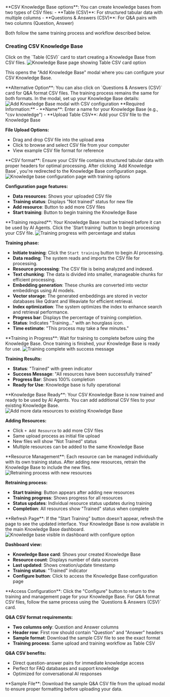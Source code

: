 
<Info>
**CSV Knowledge Base options**: You can create knowledge bases from two types of CSV files:
- **Table (CSV)**: For structured tabular data with multiple columns
- **Questions & Answers (CSV)**: For Q&A pairs with two columns (Question, Answer)

Both follow the same training process and workflow described below.
</Info>

### Creating CSV Knowledge Base

<Steps>
<Step title="Click Table CSV Card" icon="table">
  Click on the `Table (CSV)` card to start creating a Knowledge Base from CSV files.
  
<Frame>
<img src="/images/dashboard/knowledge/csv/step-1-click-card.png" alt="Knowledge Base page showing Table CSV card option" />
</Frame>

  
  This opens the "Add Knowledge Base" modal where you can configure your CSV Knowledge Base.
  
  <Note>
  **Alternative Option**: You can also click on `Questions & Answers (CSV)` card for Q&A format CSV files. The training process remains the same for both formats.
  </Note>
</Step>

<Step title="Configure Knowledge Base" icon="gear">
  In the modal, set up your Knowledge Base details:
<Frame>
<img src="/images/dashboard/knowledge/csv/step-2-configure-kb.png" alt="Add Knowledge Base modal with CSV configuration" />
</Frame>
  **Required Information:**
  - **Name**: Enter a name for your Knowledge Base (e.g., "csv knowledge")
  - **Upload Table CSV**: Add your CSV file to the Knowledge Base
  
  **File Upload Options:**
  - Drag and drop CSV file into the upload area
  - Click to browse and select CSV file from your computer
  - View example CSV file format for reference
  
  <Info>
  **CSV format**: Ensure your CSV file contains structured tabular data with proper headers for optimal processing.
  </Info>
</Step>

<Step title="Knowledge Base created" icon="plus">
  After clicking `Add Knowledge Base`, you're redirected to the Knowledge Base configuration page.
  
  <Frame>
  <img src="/images/dashboard/knowledge/csv/step-3-pre-training.png" alt="Knowledge base configuration page with training options" />
  </Frame>
  
  **Configuration page features:**
  - **Data resources**: Shows your uploaded CSV file
  - **Training status**: Displays "Not trained" status for new file
  - **Add resource**: Button to add more CSV files
  - **Start training**: Button to begin training the Knowledge Base
  
  <Info>
  **Training required**: Your Knowledge Base must be trained before it can be used by AI Agents.
  </Info>
</Step>

<Step title="Start training" icon="play">
  Click the `Start training` button to begin processing your CSV file.
  
  <Frame>
  <img src="/images/dashboard/knowledge/csv/step-3-while-training.png" alt="Training progress with percentage and status" />
  </Frame>
  
  **Training phase:**
  - **Initiate training**: Click the `Start training` button to begin AI processing.
  - **Data reading**: The system reads and imports the CSV file for processing.
  - **Resource processing**: The CSV file is being analyzed and indexed.
  - **Text chunking**: The data is divided into smaller, manageable chunks for efficient processing.
  - **Embedding generation**: These chunks are converted into vector embeddings using AI models.
  - **Vector storage**: The generated embeddings are stored in vector databases like Qdrant and Weaviate for efficient retrieval.
  - **Index optimization**: The system optimizes the index to enhance search and retrieval performance.
  - **Progress bar**: Displays the percentage of training completion.
  - **Status**: Indicates "Training..." with an hourglass icon.
  - **Time estimate**: "This process may take a few minutes."
  
  <Check>
  **Training in Progress**: Wait for training to complete before using the Knowledge Base.
  </Check>
</Step>

<Step title="Training complete" icon="circle-check">
  Once training is finished, your Knowledge Base is ready for use.
  
  <Frame>
  <img src="/images/dashboard/knowledge/csv/step-6-training-complete.png" alt="Training complete with success message" />
  </Frame>
  
  **Training Results:**
  - **Status**: "Trained" with green indicator
  - **Success Message**: "All resources have been successfully trained"
  - **Progress Bar**: Shows 100% completion
  - **Ready for Use**: Knowledge base is fully operational
  
  <Check>
  **Knowledge Base Ready**: Your CSV Knowledge Base is now trained and ready to be used by AI Agents.
  </Check>
</Step>

<Step title="Add more resources (optional)" icon="plus">
  You can add additional CSV files to your existing Knowledge Base.
  
  <Frame>
  <img src="/images/dashboard/knowledge/csv/step-4-add-new-data-source.png" alt="Add more data resources to existing Knowledge Base" />
  </Frame>
  
  **Adding Resources:**
  - Click `+ Add Resource` to add more CSV files
  - Same upload process as initial file upload
  - New files will show "Not Trained" status
  - Multiple resources can be added to the same Knowledge Base
  
  <Info>
  **Resource Management**: Each resource can be managed individually with its own training status.
  </Info>
</Step>

<Step title="Retrain Knowledge Base" icon="rotate">
  After adding new resources, retrain the Knowledge Base to include the new files.
  
  <Frame>
  <img src="/images/dashboard/knowledge/csv/step-5-re-train-for-new-data-source.png" alt="Retraining process with new resources" />
  </Frame>
  
  **Retraining process:**
  - **Start training**: Button appears after adding new resources
  - **Training progress**: Shows progress for all resources
  - **Status updates**: Individual resource status updates during training
  - **Completion**: All resources show "Trained" status when complete
  
  <Tip>
  **Refresh Page**: If the "Start Training" button doesn't appear, refresh the page to see the updated interface.
  </Tip>
</Step>

<Step title="View in Dashboard" icon="eye">
  Your Knowledge Base is now available in the main Knowledge Base dashboard.
  
  <Frame>
  <img src="/images/dashboard/knowledge/csv/step-7-find-new-kb-in-my-kbs.png" alt="Knowledge base visible in dashboard with configure option" />
  </Frame>
  
  **Dashboard view:**
  - **Knowledge Base card**: Shows your created Knowledge Base
  - **Resource count**: Displays number of data sources
  - **Last updated**: Shows creation/update timestamp
  - **Training status**: "Trained" indicator
  - **Configure button**: Click to access the Knowledge Base configuration page
  
  <Info>
  **Access Configuration**: Click the "Configure" button to return to the training and management page for your Knowledge Base.
  </Info>
</Step>

<Step title="Questions & Answers CSV format" icon="circle-question">
  For Q&A format CSV files, follow the same process using the `Questions & Answers (CSV)` card.
  
  **Q&A CSV format requirements:**
  - **Two columns only**: Question and Answer columns
  - **Header row**: First row should contain "Question" and "Answer" headers
  - **Sample format**: Download the sample CSV file to see the exact format
  - **Training process**: Same upload and training workflow as Table CSV
  
  **Q&A CSV benefits:**
  - Direct question-answer pairs for immediate knowledge access
  - Perfect for FAQ databases and support knowledge
  - Optimized for conversational AI responses
  
  <Tip>
  **Sample File**: Download the sample Q&A CSV file from the upload modal to ensure proper formatting before uploading your data.
  </Tip>
</Step>
</Steps>
